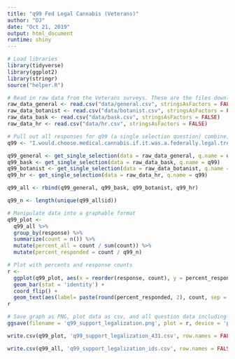 ```yaml
---
title: "q99 Fed Legal Cannabis (Veterans)"
author: "DJ"
date: "Oct 21, 2019"
output: html_document
runtime: shiny
---
```


```r
# Load libraries
library(tidyverse)
library(ggplot2)
library(stringr)
source("helper.R")
```

```r
# Read in raw data from the Veterans surveys. These are the files downloaded from survey monkey saved as a .csv
raw_data_general <- read.csv("data/general.csv", stringsAsFactors = FALSE)
raw_data_botanist <- read.csv("data/botanist.csv", stringsAsFactors = FALSE)
raw_data_bask <- read.csv("data/bask.csv", stringsAsFactors = FALSE)
raw_data_hr <- read.csv("data/hr.csv", stringsAsFactors = FALSE)
```

```r
# Pull out all responses for q99 (a single selection question) combine, then determine 'question n'
q99 <- "I.would.choose.medical.cannabis.if.it.was.a.federally.legal.treatment.option."

q99_general <- get_single_selection(data = raw_data_general, q.name = q99)
q99_bask <- get_single_selection(data = raw_data_bask, q.name = q99)
q99_botanist <- get_single_selection(data = raw_data_botanist, q.name = q99)
q99_hr <- get_single_selection(data = raw_data_hr, q.name = q99)

q99_all <- rbind(q99_general, q99_bask, q99_botanist, q99_hr)

q99_n <- length(unique(q99_all$id))
```

```r
# Manipulate data into a graphable format
q99_plot <- 
  q99_all %>%
  group_by(response) %>%
  summarize(count = n()) %>%
  mutate(percent_all = count / sum(count)) %>%
  mutate(percent_responded = count / q99_n)
```

```r
# Plot with percents and response counts
r <- 
  ggplot(q99_plot, aes(x = reorder(response, count), y = percent_responded)) +
  geom_bar(stat = 'identity') +
  coord_flip() +
  geom_text(aes(label= paste(round(percent_responded, 2), count, sep = "***")))
r
```

```r
# Save graph as PNG, plot data as csv, and all question data including response IDs as csv (save question n and N at end of plot file as "_x.x")
ggsave(filename = 'q99_support_legalization.png', plot = r, device = 'png')

write.csv(q99_plot, 'q99_support_legalization_431.csv', row.names = FALSE)

write.csv(q99_all, 'q99_support_legalization_ids.csv', row.names = FALSE)
```